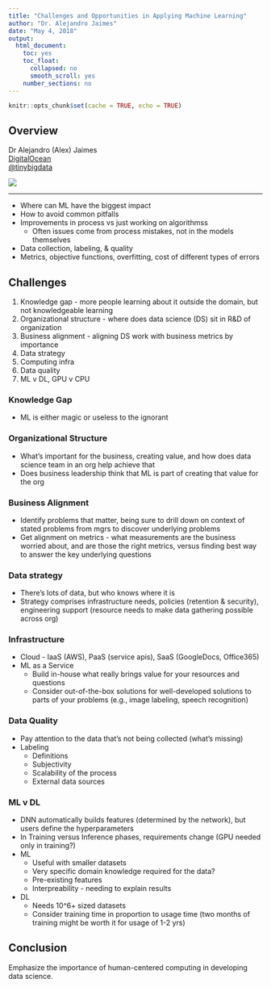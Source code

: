 ```yaml
---
title: "Challenges and Opportunities in Applying Machine Learning"
author: "Dr. Alejandro Jaimes"
date: "May 4, 2018"
output: 
  html_document:
    toc: yes
    toc_float:
      collapsed: no
      smooth_scroll: yes
    number_sections: no
---
```


```r
knitr::opts_chunk$set(cache = TRUE, echo = TRUE)
```

## Overview

<div class="row">

<div class="col-md-6">
Dr Alejandro (Alex) Jaimes  
[DigitalOcean](https://www.digitalocean.com/)  
[\@tinybigdata](https://twitter.com/tinybigdata)  
</div>

<div class="col-md-6">
![](images/jaimes.jpg)
</div>

</div>

***

- Where can ML have the biggest impact
- How to avoid common pitfalls
- Improvements in process vs just working on algorithmss
    - Often issues come from process mistakes, not in the models themselves
- Data collection, labeling, & quality
- Metrics, objective functions, overfitting, cost of different types of errors

## Challenges

1. Knowledge gap - more people learning about it outside the domain, but not knowledgeable learning
1. Organizational structure - where does data science (DS) sit in R&D of organization
1. Business alignment - aligning DS work with business metrics by importance
1. Data strategy
1. Computing infra
1. Data quality
1. ML v DL, GPU v CPU

### Knowledge Gap

- ML is either magic or useless to the ignorant

### Organizational Structure

- What's important for the business, creating value, and how does data science team in an org help achieve that
- Does business leadership think that ML is part of creating that value for the org

### Business Alignment

- Identify problems that matter, being sure to drill down on context of stated problems from mgrs to discover underlying problems
- Get alignment on metrics - what measurements are the business worried about, and are those the right metrics, versus finding best way to answer the key underlying questions

### Data strategy

- There's lots of data, but who knows where it is
- Strategy comprises infrastructure needs, policies (retention & security), engineering support (resource needs to make data gathering possible across org)

### Infrastructure

- Cloud - IaaS (AWS), PaaS (service apis), SaaS (GoogleDocs, Office365)
- ML as a Service
    - Build in-house what really brings value for your resources and questions
    - Consider out-of-the-box solutions for well-developed solutions to parts of your problems (e.g., image labeling, speech recognition)
    
### Data Quality

- Pay attention to the data that's not being collected (what's missing)
- Labeling
    - Definitions
    - Subjectivity
    - Scalability of the process
    - External data sources

### ML v DL

- DNN automatically builds features (determined by the network), but users define the hyperparameters
- In Training versus Inference phases, requirements change (GPU needed only in training?)
- ML
    - Useful with smaller datasets
    - Very specific domain knowledge required for the data?
    - Pre-existing features
    - Interpreability - needing to explain results
- DL
    - Needs 10^6+ sized datasets
    - Consider training time in proportion to usage time (two months of training might be worth it for usage of 1-2 yrs)

## Conclusion

Emphasize the importance of human-centered computing in developing data science.
